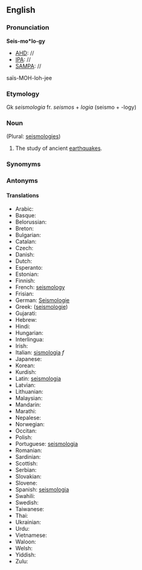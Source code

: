 ==English==
===Pronunciation===
'''Seis-mo*lo-gy'''
*[[AHD]]: //
*[[IPA]]: //
*[[SAMPA]]: //
sa&iuml;s-MOH-loh-jee

===Etymology===

Gk ''seismologia'' fr. ''seismos'' + ''logia'' (seismo + -logy)
===Noun===
(Plural: [[seismologies]])

#The study of ancient [[earthquake]]s.
===Synomyms===
===Antonyms===
====Translations====
*Arabic:
*Basque:
*Belorussian:
*Breton:
*Bulgarian:
*Catalan:
*Czech:
*Danish:
*Dutch:
*Esperanto:
*Estonian:
*Finnish:
*French: [[seismology]]
*Frisian:
*German: [[Seismologie]]
*Greek: ([[seismologie]])
*Gujarati:
*Hebrew:
*Hindi:
*Hungarian:
*Interlingua:
*Irish:
*Italian: [[sismologia]] ''f''
*Japanese:
*Korean:
*Kurdish:
*Latin: [[seismologia]]
*Latvian:
*Lithuanian:
*Malaysian:
*Mandarin:
*Marathi:
*Nepalese:
*Norwegian:
*Occitan:
*Polish:
*Portuguese: [[seismologia]]
*Romanian:
*Sardinian:
*Scottish:
*Serbian:
*Slovakian:
*Slovene:
*Spanish: [[seismologia]]
*Swahili:
*Swedish:
*Taiwanese:
*Thai:
*Ukrainian:
*Urdu:
*Vietnamese:
*Waloon:
*Welsh:
*Yiddish:
*Zulu: